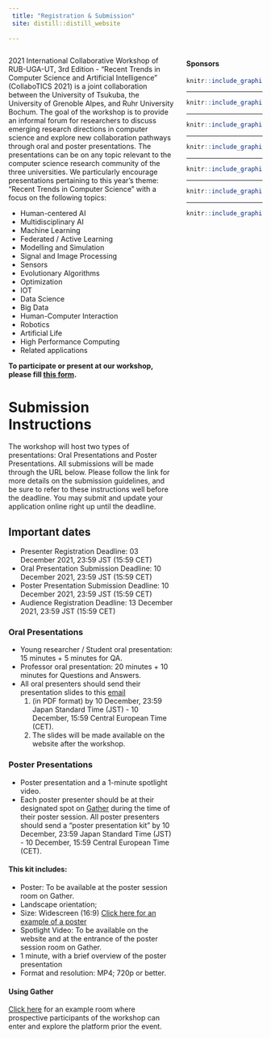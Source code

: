 ```yaml
---
 title: "Registration & Submission"
 site: distill::distill_website
 
---
```



<div style="width: 30%; float: right;">

#### Sponsors

<a href = "https://www.tsukuba.ac.jp/en/">

```r
knitr::include_graphics("imgs/ut2.png")
```

</a>

-----

<a href = "https://www.univ-grenoble-alpes.fr/english/">

```r
knitr::include_graphics("imgs/uga2.png")
```
</a>

-----

<a href = "https://www.ruhr-uni-bochum.de/en">

```r
knitr::include_graphics("imgs/rub.png")
```

</a>

-----

<a href = "https://www.cnrs.fr/en">

```r
knitr::include_graphics("imgs/cnrs.png")
```

</a>

-----

<a href = "https://www.univ-grenoble-alpes.fr/english/">

```r
knitr::include_graphics("imgs/region.png")
```

</a>

-----

<a href = "https://air.tsukuba.ac.jp/en/">

```r
knitr::include_graphics("imgs/c_air.png")
```

</a>

-----

<a href = "https://www.grenoble-inp.fr/en">

```r
knitr::include_graphics("imgs/Grenoble_INP.png")
```

</a>


</div>


 <div style="width: 65%; float: left;">

2021 International Collaborative Workshop of RUB-UGA-UT, 3rd Edition - "Recent Trends in Computer Science and Artificial Intelligence" (CollaboTICS 2021) is a joint collaboration between the University of Tsukuba, the University of Grenoble Alpes, and Ruhr University Bochum. The goal of the workshop is to provide an informal forum for researchers to discuss emerging research directions in computer science and explore new collaboration pathways through oral and poster presentations. The presentations can be on any topic relevant to the computer science research community of the three universities. We particularly encourage presentations pertaining to this year's theme: "Recent Trends in Computer Science" with a focus on the following topics: 

  - Human-centered AI
  - Multidisciplinary AI
  - Machine Learning
  - Federated / Active Learning
  - Modelling and Simulation
  - Signal and Image Processing
  - Sensors
  - Evolutionary Algorithms
  - Optimization
  - IOT
  - Data Science
  - Big Data
  - Human-Computer Interaction
  - Robotics
  - Artificial Life
  - High Performance Computing 
  - Related applications
  


**To participate or present at our workshop, please fill [this form](https://forms.gle/Tp8p1oDUEjfK3VSn6).**

# Submission Instructions

The workshop will host two types of presentations: Oral Presentations and Poster Presentations. All submissions will be made through the URL below. Please follow the link for more details on the submission guidelines, and be sure to refer to these instructions well before the deadline. You may submit and update your application online right up until the deadline.

## Important dates

- Presenter Registration Deadline: 03 December 2021, 23:59 JST (15:59 CET)
- Oral Presentation Submission Deadline: 10 December 2021, 23:59 JST (15:59 CET)
- Poster Presentation Submission Deadline: 10 December 2021, 23:59 JST (15:59 CET)
- Audience Registration Deadline: 13 December 2021, 23:59 JST (15:59 CET)


### Oral Presentations

  -  Young researcher / Student oral presentation: 15 minutes + 5 minutes for QA.
  -  Professor oral presentation: 20 minutes + 10 minutes for Questions and Answers.
  - All oral presenters should send their presentation slides to this [email](CollaboTICS2021@gmail.com)
      1. (in PDF format) by 10 December, 23:59 Japan Standard Time (JST) - 10 December, 15:59 Central European Time (CET). 
      2. The slides will be made available on the website after the workshop.

### Poster Presentations

  - Poster presentation and a 1-minute spotlight video.
  - Each poster presenter should be at their designated spot on [Gather](https://gather.town/) during the time of their poster session. All poster presenters should send a "poster presentation kit" by 10 December, 23:59 Japan Standard Time (JST) - 10 December, 15:59 Central European Time (CET). 

#### This kit includes:

  - Poster: To be available at the poster session room on Gather. 
  - Landscape orientation;
  - Size: Widescreen (16:9) [Click here for an example of a poster](https://drive.google.com/file/d/1uO2CIA6ypEXUsjyD2baO9UW65oNPbdVz/view?usp=sharing)
  - Spotlight Video: To be available on the website and at the entrance of the poster session room on Gather.
  - 1 minute, with a brief overview of the poster presentation
  - Format and resolution: MP4; 720p or better.

#### Using Gather

[Click here](https://gather.town/invite?token=KQz_tOL_HoATchjTau33qxs7irtEM4N6) for an example room where prospective participants of the workshop can enter and explore the platform prior the event.



</div>